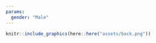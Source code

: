 ```yaml
---
params:
  gender: "Male"
---
```


```r
knitr::include_graphics(here::here("assets/back.png"))
```


